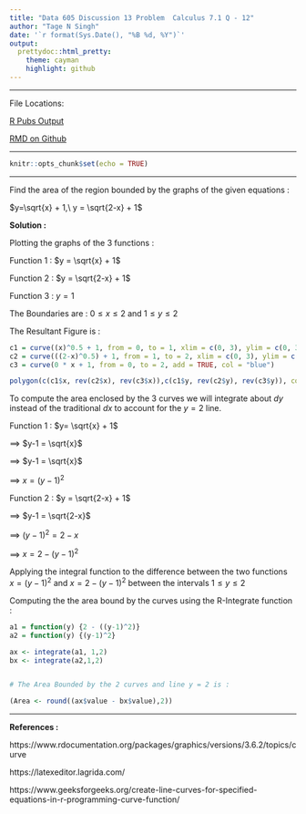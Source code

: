 ---
title: "Data 605 Discussion 13 Problem  Calculus 7.1 Q - 12"
author: "Tage N Singh"
date: '`r format(Sys.Date(), "%B %d, %Y")`'
output:
  prettydoc::html_pretty:
    theme: cayman
    highlight: github
---



--------------------------------------------------------------------------------

File Locations:

<a href="http://rpubs.com/tagensingh/sps-data605-discussion13">R Pubs Output</a>

<a href="https://raw.githubusercontent.com/tagensingh/sps_605_wk13_discussion/main/TSingh_Data605_discussion13.Rmd">RMD on Github</a>

--------------------------------------------------------------------------------



```{r setup, include=FALSE}
knitr::opts_chunk$set(echo = TRUE)


```

--------------------------------------------------------------------------------



Find the area of the region bounded by the graphs of the given equations :

$y=\sqrt{x} + 1,\  y = \sqrt{2-x} + 1$

**Solution : **

Plotting the graphs of the 3 functions :

Function 1 : $y = \sqrt{x} + 1$

Function 2 : $y = \sqrt{2-x} + 1$

Function 3 : $y = 1$

The Boundaries are  : $0 \le x \le 2$ and $1 \le y \le 2$

The Resultant Figure is :


```{r qcalc}

c1 = curve((x)^0.5 + 1, from = 0, to = 1, xlim = c(0, 3), ylim = c(0, 3), col = "blue", main = "Area Under The Curves ")
c2 = curve(((2-x)^0.5) + 1, from = 1, to = 2, xlim = c(0, 3), ylim = c(0, 3), add = TRUE, col = "blue")
c3 = curve(0 * x + 1, from = 0, to = 2, add = TRUE, col = "blue")

polygon(c(c1$x, rev(c2$x), rev(c3$x)),c(c1$y, rev(c2$y), rev(c3$y)), col = "blue", border="blue")

```


To compute the area enclosed by the 3 curves we will integrate about $dy$ instead of the traditional $dx$ to account for the $y = 2$ line.

Function 1 : $y= \sqrt{x} + 1$

$\implies$ $y-1 = \sqrt{x}$

$\implies$ $y-1 = \sqrt{x}$

$\implies$ $x = (y-1)^{2}$



Function 2 : $y = \sqrt{2-x} + 1$

$\implies$ $y-1 = \sqrt{2-x}$

$\implies$ $(y-1)^{2} = 2-x$

$\implies$ $x = 2-(y-1)^{2}$


Applying the integral function to the difference between the two functions
$x = (y-1)^{2}$ and $x=2-(y-1)^{2}$ between the intervals $1 \le y \le 2$


Computing the  the area bound by the curves using the R-Integrate function :


```{r compute}

a1 = function(y) {2 - ((y-1)^2)}
a2 = function(y) {(y-1)^2}

ax <- integrate(a1, 1,2)
bx <- integrate(a2,1,2)


# The Area Bounded by the 2 curves and line y = 2 is :

(Area <- round((ax$value - bx$value),2))

```

--------------------------------------------------------------------------------

**References :**

https://www.rdocumentation.org/packages/graphics/versions/3.6.2/topics/curve

https://latexeditor.lagrida.com/

https://www.geeksforgeeks.org/create-line-curves-for-specified-equations-in-r-programming-curve-function/



